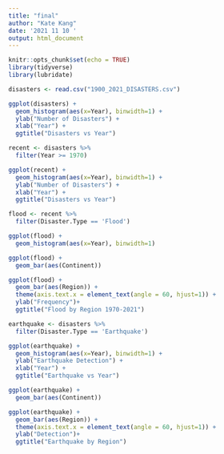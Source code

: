 ---
title: "final"
author: "Kate Kang"
date: '2021 11 10 '
output: html_document
---

```{r setup, include=FALSE}
knitr::opts_chunk$set(echo = TRUE)
library(tidyverse)
library(lubridate)
```

```{r}
disasters <- read.csv("1900_2021_DISASTERS.csv")
```

```{r}
ggplot(disasters) +
  geom_histogram(aes(x=Year), binwidth=1) +
  ylab("Number of Disasters") +
  xlab("Year") +
  ggtitle("Disasters vs Year")
```

```{r}
recent <- disasters %>%
  filter(Year >= 1970)
```

```{r}
ggplot(recent) +
  geom_histogram(aes(x=Year), binwidth=1) +
  ylab("Number of Disasters") +
  xlab("Year") +
  ggtitle("Disasters vs Year")
```

```{r}
flood <- recent %>%
  filter(Disaster.Type == 'Flood')
```


```{r}
ggplot(flood) +
  geom_histogram(aes(x=Year), binwidth=1)
```

```{r}
ggplot(flood) +
  geom_bar(aes(Continent))
```

```{r}
ggplot(flood) +
  geom_bar(aes(Region)) +
  theme(axis.text.x = element_text(angle = 60, hjust=1)) +
  ylab("Frequency")+
  ggtitle("Flood by Region 1970-2021")
```

```{r}
earthquake <- disasters %>%
  filter(Disaster.Type == 'Earthquake')
```

```{r}
ggplot(earthquake) +
  geom_histogram(aes(x=Year), binwidth=1) +
  ylab("Earthquake Detection") +
  xlab("Year") +
  ggtitle("Earthquake vs Year")
```

```{r}
ggplot(earthquake) +
  geom_bar(aes(Continent))
```

```{r}
ggplot(earthquake) +
  geom_bar(aes(Region)) +
  theme(axis.text.x = element_text(angle = 60, hjust=1)) +
  ylab("Detection")+
  ggtitle("Earthquake by Region")
```


